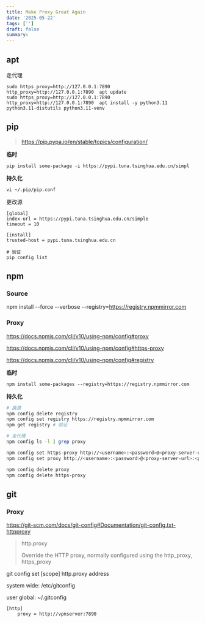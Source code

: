 ```yaml
---
title: Make Proxy Great Again
date: '2025-05-22'
tags: ['']
draft: false
summary:
---
```


## apt

走代理

```shell
sudo https_proxy=http://127.0.0.1:7890 http_proxy=http://127.0.0.1:7890  apt update
sudo https_proxy=http://127.0.0.1:7890 http_proxy=http://127.0.0.1:7890  apt install -y python3.11 python3.11-distutils python3.11-venv
```

## pip

> https://pip.pypa.io/en/stable/topics/configuration/

**临时**

```shell
pip install some-package -i https://pypi.tuna.tsinghua.edu.cn/simpl
```

**持久化**

```shell
vi ~/.pip/pip.conf
```

更改源
```
[global]
index-url = https://pypi.tuna.tsinghua.edu.cn/simple
timeout = 10

[install]
trusted-host = pypi.tuna.tsinghua.edu.cn
```

```shell
# 验证
pip config list
```

## npm

### Source

npm install --force --verbose --registry=https://registry.npmmirror.com

### Proxy

https://docs.npmjs.com/cli/v10/using-npm/config#proxy

https://docs.npmjs.com/cli/v10/using-npm/config#https-proxy

https://docs.npmjs.com/cli/v10/using-npm/config#registry

**临时**

```shell
npm install some-packages --registry=https://registry.npmmirror.com
```

**持久化**

```sh
# 换源
npm config delete registry
npm config set registry https://registry.npmmirror.com
npm get registry # 验证

# 走代理
npm config ls -l | grep proxy

npm config set https-proxy http://<username>:<password>@<proxy-server-url>:<port>
npm config set proxy http://<username>:<password>@<proxy-server-url>:<port>

npm config delete proxy
npm config delete https-proxy
```

## git

### Proxy

https://git-scm.com/docs/git-config#Documentation/git-config.txt-httpproxy

> http.proxy
>
>   Override the HTTP proxy, normally configured using the http_proxy, https_proxy

git config set [scope] http.proxy address

system wide: /etc/gitconfig

user global: ~/.gitconfig

```
[http]
    proxy = http://vpnserver:7890
```
